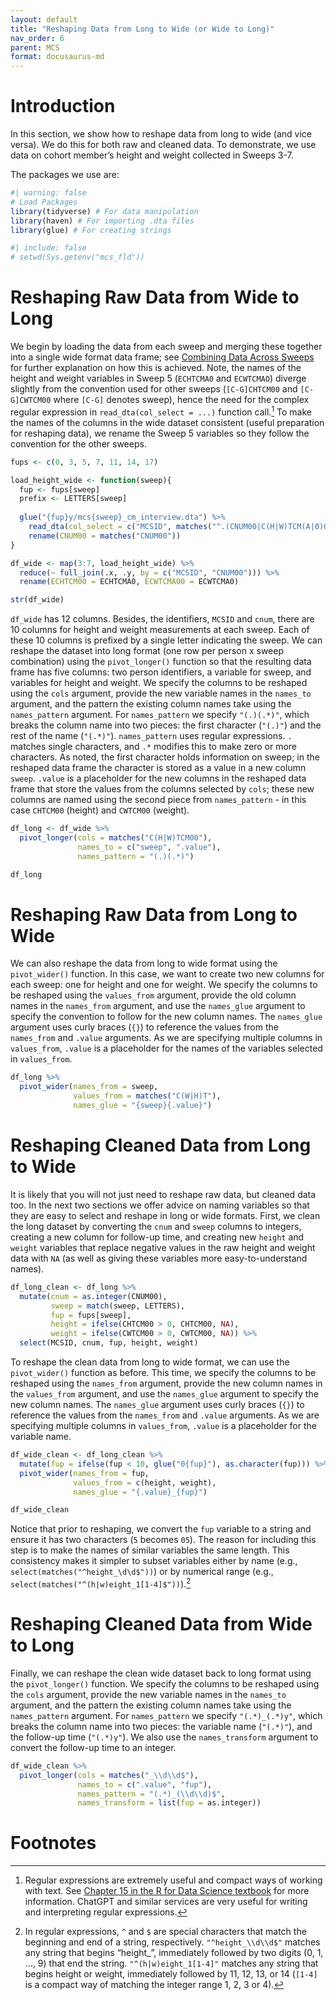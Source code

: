 ```yaml
---
layout: default
title: "Reshaping Data from Long to Wide (or Wide to Long)"
nav_order: 6
parent: MCS
format: docusaurus-md
---
```


# Introduction

In this section, we show how to reshape data from long to wide (and vice versa). We do this for both raw and cleaned data. To demonstrate, we use data on cohort member's height and weight collected in Sweeps 3-7.

The packages we use are:

```r
#| warning: false
# Load Packages
library(tidyverse) # For data manipulation
library(haven) # For importing .dta files
library(glue) # For creating strings
```

```r
#| include: false
# setwd(Sys.getenv("mcs_fld"))
```

# Reshaping Raw Data from Wide to Long

We begin by loading the data from each sweep and merging these together into a single wide format data frame; see [Combining Data Across Sweeps](https://cls-data.github.io/docs/mcs-merging_across_sweeps.html) for further explanation on how this is achieved. Note, the names of the height and weight variables in Sweep 5 (`ECHTCMA0` and `ECWTCMAO`) diverge slightly from the convention used for other sweeps (`[C-G]CHTCM00` and `[C-G]CWTCM00` where `[C-G]` denotes sweep), hence the need for the complex regular expression in `read_dta(col_select = ...)` function call.[^1] To make the names of the columns in the wide dataset consistent (useful preparation for reshaping data), we rename the Sweep 5 variables so they follow the convention for the other sweeps.

[^1]: Regular expressions are extremely useful and compact ways of working with text. See [Chapter 15 in the R for Data Science textbook](https://r4ds.hadley.nz/regexps.html) for more information. ChatGPT and similar services are very useful for writing and interpreting regular expressions.

```r
fups <- c(0, 3, 5, 7, 11, 14, 17)

load_height_wide <- function(sweep){
  fup <- fups[sweep]
  prefix <- LETTERS[sweep]
  
  glue("{fup}y/mcs{sweep}_cm_interview.dta") %>%
    read_dta(col_select = c("MCSID", matches("^.(CNUM00|C(H|W)TCM(A|0)0)"))) %>%
    rename(CNUM00 = matches("CNUM00"))
}

df_wide <- map(3:7, load_height_wide) %>%
  reduce(~ full_join(.x, .y, by = c("MCSID", "CNUM00"))) %>%
  rename(ECHTCM00 = ECHTCMA0, ECWTCMA00 = ECWTCMA0)

str(df_wide)
```

`df_wide` has 12 columns. Besides, the identifiers, `MCSID` and `cnum`, there are 10 columns for height and weight measurements at each sweep. Each of these 10 columns is prefixed by a single letter indicating the sweep. We can reshape the dataset into long format (one row per person x sweep combination) using the `pivot_longer()` function so that the resulting data frame has five columns: two person identifiers, a variable for sweep, and variables for height and weight. We specify the columns to be reshaped using the `cols` argument, provide the new variable names in the `names_to` argument, and the pattern the existing column names take using the `names_pattern` argument. For `names_pattern` we specify `"(.)(.*)"`, which breaks the column name into two pieces: the first character (`"(.)"`) and the rest of the name (`"(.*)"`). `names_pattern` uses regular expressions. `.` matches single characters, and `.*` modifies this to make zero or more characters. As noted, the first character holds information on sweep; in the reshaped data frame the character is stored as a value in a new column `sweep`. `.value` is a placeholder for the new columns in the reshaped data frame that store the values from the columns selected by `cols`; these new columns are named using the second piece from `names_pattern` - in this case `CHTCM00` (height) and `CWTCM00` (weight).

```r
df_long <- df_wide %>%
  pivot_longer(cols = matches("C(H|W)TCM00"),
               names_to = c("sweep", ".value"),
               names_pattern = "(.)(.*)")

df_long
```

# Reshaping Raw Data from Long to Wide

We can also reshape the data from long to wide format using the `pivot_wider()` function. In this case, we want to create two new columns for each sweep: one for height and one for weight. We specify the columns to be reshaped using the `values_from` argument, provide the old column names in the `names_from` argument, and use the `names_glue` argument to specify the convention to follow for the new column names. The `names_glue` argument uses curly braces (`{}`) to reference the values from the `names_from` and `.value` arguments. As we are specifying multiple columns in `values_from`, `.value` is a placeholder for the names of the variables selected in `values_from`.

```r
df_long %>%
  pivot_wider(names_from = sweep,
              values_from = matches("C(W|H)T"),
              names_glue = "{sweep}{.value}")
```

# Reshaping Cleaned Data from Long to Wide

It is likely that you will not just need to reshape raw data, but cleaned data too. In the next two sections we offer advice on naming variables so that they are easy to select and reshape in long or wide formats. First, we clean the long dataset by converting the `cnum` and `sweep` columns to integers, creating a new column for follow-up time, and creating new `height` and `weight` variables that replace negative values in the raw height and weight data with `NA` (as well as giving these variables more easy-to-understand names).

```r
df_long_clean <- df_long %>%
  mutate(cnum = as.integer(CNUM00),
         sweep = match(sweep, LETTERS),
         fup = fups[sweep],
         height = ifelse(CHTCM00 > 0, CHTCM00, NA),
         weight = ifelse(CWTCM00 > 0, CWTCM00, NA)) %>%
  select(MCSID, cnum, fup, height, weight)
```

To reshape the clean data from long to wide format, we can use the `pivot_wider()` function as before. This time, we specify the columns to be reshaped using the `names_from` argument, provide the new column names in the `values_from` argument, and use the `names_glue` argument to specify the new column names. The `names_glue` argument uses curly braces (`{}`) to reference the values from the `names_from` and `.value` arguments. As we are specifying multiple columns in `values_from`, `.value` is a placeholder for the variable name.

```r
df_wide_clean <- df_long_clean %>%
  mutate(fup = ifelse(fup < 10, glue("0{fup}"), as.character(fup))) %>%
  pivot_wider(names_from = fup,
              values_from = c(height, weight),
              names_glue = "{.value}_{fup}")

df_wide_clean
```

Notice that prior to reshaping, we convert the `fup` variable to a string and ensure it has two characters (`5` becomes `05`). The reason for including this step is to make the names of similar variables the same length. This consistency makes it simpler to subset variables either by name (e.g., `select(matches("^height_\d\d$"))`) or by numerical range (e.g., `select(matches("^(h|w)eight_1[1-4]$"))`).[^2]

[^2]: In regular expressions, `^` and `$` are special characters that match the beginning and end of a string, respectively. `"^height_\\d\\d$"` matches any string that begins "height\_", immediately followed by two digits (0, 1, ..., 9) that end the string. `"^(h|w)eight_1[1-4]"` matches any string that begins height or weight, immediately followed by 11, 12, 13, or 14 (`[1-4]` is a compact way of matching the integer range 1, 2, 3 or 4).

# Reshaping Cleaned Data from Wide to Long

Finally, we can reshape the clean wide dataset back to long format using the `pivot_longer()` function. We specify the columns to be reshaped using the `cols` argument, provide the new variable names in the `names_to` argument, and the pattern the existing column names take using the `names_pattern` argument. For `names_pattern` we specify `"(.*)_(.*)y"`, which breaks the column name into two pieces: the variable name (`"(.*)"`), and the follow-up time (`"(.*)y"`). We also use the `names_transform` argument to convert the follow-up time to an integer.

```r
df_wide_clean %>%
  pivot_longer(cols = matches("_\\d\\d$"),
               names_to = c(".value", "fup"),
               names_pattern = "(.*)_(\\d\\d)$",
               names_transform = list(fup = as.integer))
```

# Footnotes
